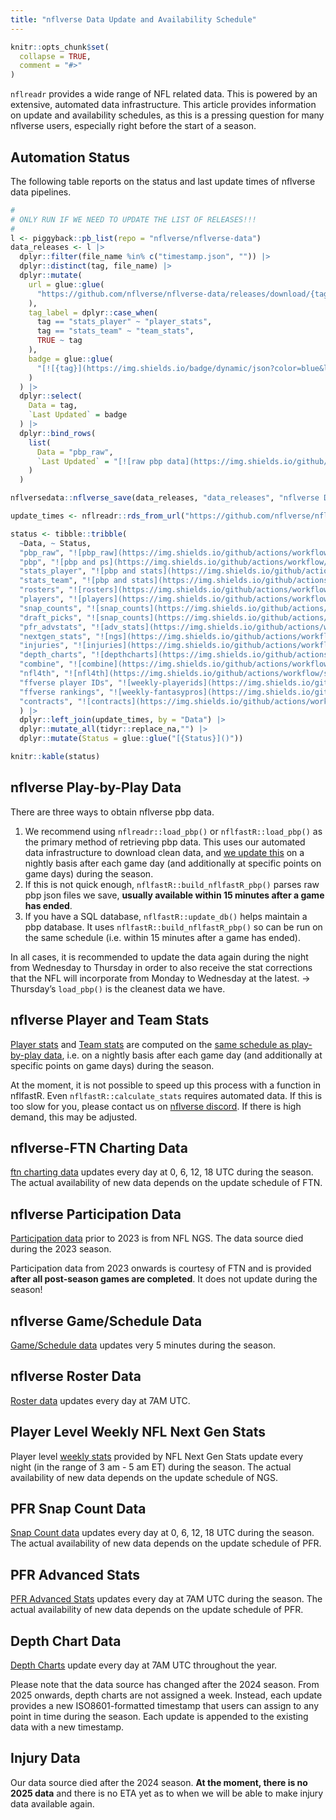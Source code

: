 ```yaml
---
title: "nflverse Data Update and Availability Schedule"
---
```


```r
knitr::opts_chunk$set(
  collapse = TRUE,
  comment = "#>"
)
```

`nflreadr` provides a wide range of NFL related data. This is powered by an extensive, automated data infrastructure. This article provides information on update and availability schedules, as this is a pressing question for many nflverse users, especially right before the start of a season. 

## Automation Status

The following table reports on the status and last update times of nflverse data pipelines.

```r
# 
# ONLY RUN IF WE NEED TO UPDATE THE LIST OF RELEASES!!!
# 
l <- piggyback::pb_list(repo = "nflverse/nflverse-data") 
data_releases <- l |>
  dplyr::filter(file_name %in% c("timestamp.json", "")) |>
  dplyr::distinct(tag, file_name) |>
  dplyr::mutate(
    url = glue::glue(
      "https://github.com/nflverse/nflverse-data/releases/download/{tag}/timestamp.json"
    ),
    tag_label = dplyr::case_when(
      tag == "stats_player" ~ "player_stats",
      tag == "stats_team" ~ "team_stats",
      TRUE ~ tag
    ),
    badge = glue::glue(
      "[![{tag}](https://img.shields.io/badge/dynamic/json?color=blue&label={paste0('load_',tag_label)}&query=last_updated&style=flat-square&url={URLencode(url)})](https://github.com/nflverse/nflverse-data/releases/tag/{tag})"
    )
  ) |>
  dplyr::select(
    Data = tag,
    `Last Updated` = badge
  ) |>
  dplyr::bind_rows(
    list(
      Data = "pbp_raw",
      `Last Updated` = "[![raw pbp data](https://img.shields.io/github/last-commit/nflverse/nflfastR-raw?label=Raw%20PBP%20Updated&style=flat-square)]()"
    )
  )

nflversedata::nflverse_save(data_releases, "data_releases", "nflverse Data Releases", "misc", file_types = "rds")
```


```r
update_times <- nflreadr::rds_from_url("https://github.com/nflverse/nflverse-data/releases/download/misc/data_releases.rds")

status <- tibble::tribble(
  ~Data, ~ Status,
  "pbp_raw", "![pbp_raw](https://img.shields.io/github/actions/workflow/status/nflverse/nflverse-pbp-internal/release_raw_pbp.yaml?label=raw_pbp_status&style=flat-square)",
  "pbp", "![pbp and ps](https://img.shields.io/github/actions/workflow/status/nflverse/nflverse-pbp/update_data.yaml?label=pbp_status&style=flat-square)",
  "stats_player", "![pbp and stats](https://img.shields.io/github/actions/workflow/status/nflverse/nflverse-pbp/update_data.yaml?label=player_stats_status&style=flat-square)",
  "stats_team", "![pbp and stats](https://img.shields.io/github/actions/workflow/status/nflverse/nflverse-pbp/update_data.yaml?label=team_stats_status&style=flat-square)",
  "rosters", "![rosters](https://img.shields.io/github/actions/workflow/status/nflverse/nflverse-rosters/update_rosters.yaml?label=rosters_status&style=flat-square)",
  "players", "![players](https://img.shields.io/github/actions/workflow/status/nflverse/nflverse-players/update_players.yaml?label=players_status&style=flat-square)",
  "snap_counts", "![snap_counts](https://img.shields.io/github/actions/workflow/status/nflverse/pfr_scrapR/update_snap_counts.yaml?label=snaps_status&style=flat-square)",
  "draft_picks", "![snap_counts](https://img.shields.io/github/actions/workflow/status/nflverse/pfr_scrapR/update_draft_picks.yaml?label=draft_status&style=flat-square)",
  "pfr_advstats", "![adv_stats](https://img.shields.io/github/actions/workflow/status/nflverse/pfr_scrapR/update_advanced_stats.yaml?label=advstats_status&style=flat-square)",
  "nextgen_stats", "![ngs](https://img.shields.io/github/actions/workflow/status/nflverse/ngs-data/update_ngs.yaml?label=ngs_status&style=flat-square)",
  "injuries", "![injuries](https://img.shields.io/github/actions/workflow/status/nflverse/nflverse-rosters/update_injuries.yaml?label=injuries_status&style=flat-square)",
  "depth_charts", "![depthcharts](https://img.shields.io/github/actions/workflow/status/nflverse/nflverse-rosters/update_depth_charts.yaml?label=depth_charts_status&style=flat-square)",
  "combine", "![combine](https://img.shields.io/github/actions/workflow/status/nflverse/pfr_scrapR/update_combine.yaml?label=combine_status&style=flat-square)",
  "nfl4th", "![nfl4th](https://img.shields.io/github/actions/workflow/status/nflverse/nfl4th/update_precompute.yaml?label=nfl4th_precompute&style=flat-square)",
  "ffverse player IDs", "![weekly-playerids](https://img.shields.io/github/actions/workflow/status/dynastyprocess/data/weekly-playerids.yml?label=ff_playerids&style=flat-square)",
  "ffverse rankings", "![weekly-fantasypros](https://img.shields.io/github/actions/workflow/status/dynastyprocess/data/weekly-fantasypros.yml?label=rankings&style=flat-square)",
  "contracts", "![contracts](https://img.shields.io/github/actions/workflow/status/nflverse/rotc/update_otc.yaml?label=contracts&style=flat-square)"
  ) |> 
  dplyr::left_join(update_times, by = "Data") |> 
  dplyr::mutate_all(tidyr::replace_na,"") |> 
  dplyr::mutate(Status = glue::glue("[{Status}]()"))
```

```r
knitr::kable(status)
```

## nflverse Play-by-Play Data

There are three ways to obtain nflverse pbp data. 

1. We recommend using `nflreadr::load_pbp()` or `nflfastR::load_pbp()` as the primary method of retrieving pbp data. This uses our automated data infrastructure to download clean data, and [we update this](https://github.com/nflverse/nflverse-pbp/blob/866020fdf54bee79ea11b6cf69168d438dd26dea/.github/workflows/update_data.yaml#L3-L13) on a nightly basis after each game day (and additionally at specific points on game days) during the season.
2. If this is not quick enough, `nflfastR::build_nflfastR_pbp()` parses raw pbp json files we save, **usually available within 15 minutes after a game has ended**.
3. If you have a SQL database, `nflfastR::update_db()` helps maintain a pbp database. It uses `nflfastR::build_nflfastR_pbp()` so can be run on the same schedule (i.e. within 15 minutes after a game has ended).

In all cases, it is recommended to update the data again during the night from Wednesday to Thursday in order to also receive the stat corrections that the NFL will incorporate from Monday to Wednesday at the latest. -> Thursday's `load_pbp()` is the cleanest data we have.

## nflverse Player and Team Stats

[Player stats](https://nflreadr.nflverse.com/reference/load_player_stats.html) and [Team stats](https://nflreadr.nflverse.com/reference/load_team_stats.html) are computed on the [same schedule as play-by-play data](https://github.com/nflverse/nflverse-pbp/blob/866020fdf54bee79ea11b6cf69168d438dd26dea/.github/workflows/update_data.yaml#L3-L13), i.e. on a nightly basis after each game day (and additionally at specific points on game days) during the season.

At the moment, it is not possible to speed up this process with a function in nflfastR. Even `nflfastR::calculate_stats` requires automated data. If this is too slow for you, please contact us on [nflverse discord](https://discord.com/invite/5Er2FBnnQa). If there is high demand, this may be adjusted.

## nflverse-FTN Charting Data

[ftn charting data](https://nflreadr.nflverse.com/reference/load_ftn_charting.html) updates every day at 0, 6, 12, 18 UTC during the season. The actual availability of new data depends on the update schedule of FTN.

## nflverse Participation Data

[Participation data](https://nflreadr.nflverse.com/reference/load_participation.html) prior to 2023 is from NFL NGS. The data source died during the 2023 season. 

Participation data from 2023 onwards is courtesy of FTN and is provided **after all post-season games are completed**. It does not update during the season!

## nflverse Game/Schedule Data

[Game/Schedule data](https://nflreadr.nflverse.com/reference/load_schedules.html) updates very 5 minutes during the season.

## nflverse Roster Data

[Roster data](https://nflreadr.nflverse.com/reference/load_rosters.html) updates every day at 7AM UTC.

## Player Level Weekly NFL Next Gen Stats

Player level [weekly stats](https://nflreadr.nflverse.com/reference/load_nextgen_stats.html) provided by NFL Next Gen Stats update every night (in the range of 3 am - 5 am ET) during the season. The actual availability of new data depends on the update schedule of NGS.

## PFR Snap Count Data

[Snap Count data](https://nflreadr.nflverse.com/reference/load_snap_counts.html) updates every day at 0, 6, 12, 18 UTC during the season. The actual availability of new data depends on the update schedule of PFR.

## PFR Advanced Stats

[PFR Advanced Stats](https://nflreadr.nflverse.com/reference/load_pfr_advstats.html) updates every day at 7AM UTC during the season. The actual availability of new data depends on the update schedule of PFR.

## Depth Chart Data

[Depth Charts](https://nflreadr.nflverse.com/articles/dictionary_depth_charts.html) update every day at 7AM UTC throughout the year. 

Please note that the data source has changed after the 2024 season. From 2025 onwards, depth charts are not assigned a week. Instead, each update provides a new ISO8601-formatted timestamp that users can assign to any point in time during the season. Each update is appended to the existing data with a new timestamp.

## Injury Data

Our data source died after the 2024 season. **At the moment, there is no 2025 data** and there is no ETA yet as to when we will be able to make injury data available again.
